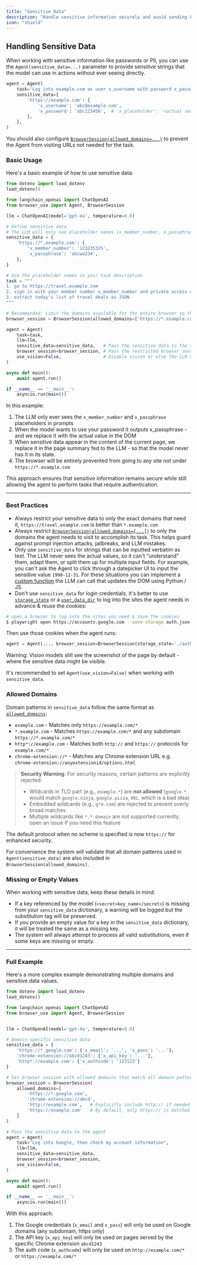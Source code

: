 ```yaml
---
title: "Sensitive Data"
description: "Handle sensitive information securely and avoid sending PII & passwords to the LLM."
icon: "shield"
---
```


## Handling Sensitive Data

When working with sensitive information like passwords or PII, you can use the `Agent(sensitive_data=...)` parameter to provide sensitive strings that the model can use in actions without ever seeing directly.

```python
agent = Agent(
    task='Log into example.com as user x_username with password x_password',
    sensitive_data={
        'https://example.com': {
            'x_username': 'abc@example.com',
            'x_password': 'abc123456',  # 'x_placeholder': '<actual secret value>',
        },
    },
)
```

<Note>

You should also configure [`BrowserSession(allowed_domains=...)`](https://docs.browser-use.com/customize/browser-settings#allowed-domains) to prevent the Agent from visiting URLs not needed for the task.

</Note>

### Basic Usage

Here's a basic example of how to use sensitive data:

```python
from dotenv import load_dotenv
load_dotenv()

from langchain_openai import ChatOpenAI
from browser_use import Agent, BrowserSession

llm = ChatOpenAI(model='gpt-4o', temperature=0.0)

# Define sensitive data
# The LLM will only see placeholder names (x_member_number, x_passphrase), never the actual values
sensitive_data = {
    'https://*.example.com': {
        'x_member_number': '123235325',
        'x_passphrase': 'abcwe234',
    },
}

# Use the placeholder names in your task description
task = """
1. go to https://travel.example.com
2. sign in with your member number x_member_number and private access code x_passphrase
3. extract today's list of travel deals as JSON
"""

# Recommended: Limit the domains available for the entire browser so the Agent can't be tricked into visiting untrusted URLs
browser_session = BrowserSession(allowed_domains=['https://*.example.com'])

agent = Agent(
    task=task,
    llm=llm,
    sensitive_data=sensitive_data,   # Pass the sensitive data to the agent
    browser_session=browser_session, # Pass the restricted browser_session to limit URLs Agent can visit
    use_vision=False,                # Disable vision or else the LLM might see entered values in screenshots
)

async def main():
    await agent.run()

if __name__ == '__main__':
    asyncio.run(main())
```

In this example:

1. The LLM only ever sees the `x_member_number` and `x_passphrase` placeholders in prompts
2. When the model wants to use your password it outputs x_passphrase - and we replace it with the actual value in the DOM
3. When sensitive data appear in the content of the current page, we replace it in the page summary fed to the LLM - so that the model never has it in its state.
4. The browser will be entirely prevented from going to any site not under `https://*.example.com`

This approach ensures that sensitive information remains secure while still allowing the agent to perform tasks that require authentication.

---

### Best Practices

- Always restrict your sensitive data to only the exact domains that need it, `https://travel.example.com` is better than `*.example.com`
- Always restrict [`BrowserSession(allowed_domains=[...])`](https://docs.browser-use.com/customize/browser-settings#allowed-domains) to only the domains the agent needs to visit to accomplish its task. This helps guard against prompt injection attacks, jailbreaks, and LLM mistakes.
- Only use `sensitive_data` for strings that can be inputted verbatim as text. The LLM never sees the actual values, so it can't "understand" them, adapt them, or split them up for multiple input fields. For example, you can't ask the Agent to click through a datepicker UI to input the sensitive value `1990-12-31`. For these situations you can implement a [custom function](/customize/custom-functions) the LLM can call that updates the DOM using Python / JS.
- Don't use `sensitive_data` for login credentials, it's better to use [`storage_state`](docs.browser-use.com/customize/browser-settings#storage-state) or a [`user_data_dir`](/customize/browser-settings#user-data-dir) to log into the sites the agent needs in advance & reuse the cookies:  

```bash
# open a browser to log into the sites you need & save the cookies
$ playwright open https://accounts.google.com --save-storage auth.json
```

Then use those cookies when the agent runs:

```python
agent = Agent(..., browser_session=BrowserSession(storage_state='./auth.json'))
```

<Warning>

Warning: Vision models still see the screenshot of the page by default - where the sensitive data might be visible.

It's recommended to set `Agent(use_vision=False)` when working with `sensitive_data`.

</Warning>


<a name="allowed_domains"></a>
<a name="domain-pattern-format"></a>


### Allowed Domains

Domain patterns in `sensitive_data` follow the same format as [`allowed_domains`](https://docs.browser-use.com/customize/browser-settings#allowed-domains):

- `example.com` - Matches only `https://example.com/*`
- `*.example.com` - Matches `https://example.com/*` and any subdomain `https://*.example.com/*`
- `http*://example.com` - Matches both `http://` and `https://` protocols for `example.com/*`
- `chrome-extension://*` - Matches any Chrome extension URL e.g. `chrome-extension://anyextensionid/options.html`

> **Security Warning**: For security reasons, certain patterns are explicitly rejected:
> 
> - Wildcards in TLD part (e.g., `example.*`) are **not allowed** (`google.*` would match `google.ninja`, `google.pizza`, etc. which is a bad idea)
> - Embedded wildcards (e.g., `g*e.com`) are rejected to prevent overly broad matches
> - Multiple wildcards like `*.*.domain` are not supported currently, open an issue if you need this feature

The default protocol when no scheme is specified is now `https://` for enhanced security.

For convenience the system will validate that all domain patterns used in `Agent(sensitive_data)` are also included in `BrowserSession(allowed_domains)`.

### Missing or Empty Values

When working with sensitive data, keep these details in mind:

- If a key referenced by the model (`<secret>key_name</secret>`) is missing from your `sensitive_data` dictionary, a warning will be logged but the substitution tag will be preserved.
- If you provide an empty value for a key in the `sensitive_data` dictionary, it will be treated the same as a missing key.
- The system will always attempt to process all valid substitutions, even if some keys are missing or empty.


---

### Full Example

Here's a more complex example demonstrating multiple domains and sensitive data values.

```python
from dotenv import load_dotenv
load_dotenv()

from langchain_openai import ChatOpenAI
from browser_use import Agent, BrowserSession


llm = ChatOpenAI(model='gpt-4o', temperature=0.0)

# Domain-specific sensitive data
sensitive_data = {
    'https://*.google.com': {'x_email': '...', 'x_pass': '...'},
    'chrome-extension://abcd1243': {'x_api_key': '...'},
    'http*://example.com': {'x_authcode': '123123'}
}

# Set browser session with allowed domains that match all domain patterns in sensitive_data
browser_session = BrowserSession(
    allowed_domains=[
        'https://*.google.com',
        'chrome-extension://abcd',
        'http://example.com',   # Explicitly include http:// if needed
        'https://example.com'   # By default, only https:// is matched
    ]
)

# Pass the sensitive data to the agent
agent = Agent(
    task="Log into Google, then check my account information",
    llm=llm,
    sensitive_data=sensitive_data,
    browser_session=browser_session,
    use_vision=False,
)

async def main():
    await agent.run()

if __name__ == '__main__':
    asyncio.run(main())
```

With this approach:

1. The Google credentials (`x_email` and `x_pass`) will only be used on Google domains (any subdomain, https only)
2. The API key (`x_api_key`) will only be used on pages served by the specific Chrome extension `abcd1243`
3. The auth code (`x_authcode`) will only be used on `http://example.com/*` or `https://example.com/*`
